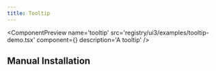 ```yaml
---
title: Tooltip
---
```



<ComponentPreview
  name='tooltip'
  src='registry/ui3/examples/tooltip-demo.tsx'
  component={<TooltipDemo />}
  description='A tooltip'
/>

## Manual Installation

<ComponentSource
  src='registry/ui3/ui/tooltip.tsx'
  title='Tooltip.tsx'
  language='tsx'
/>
